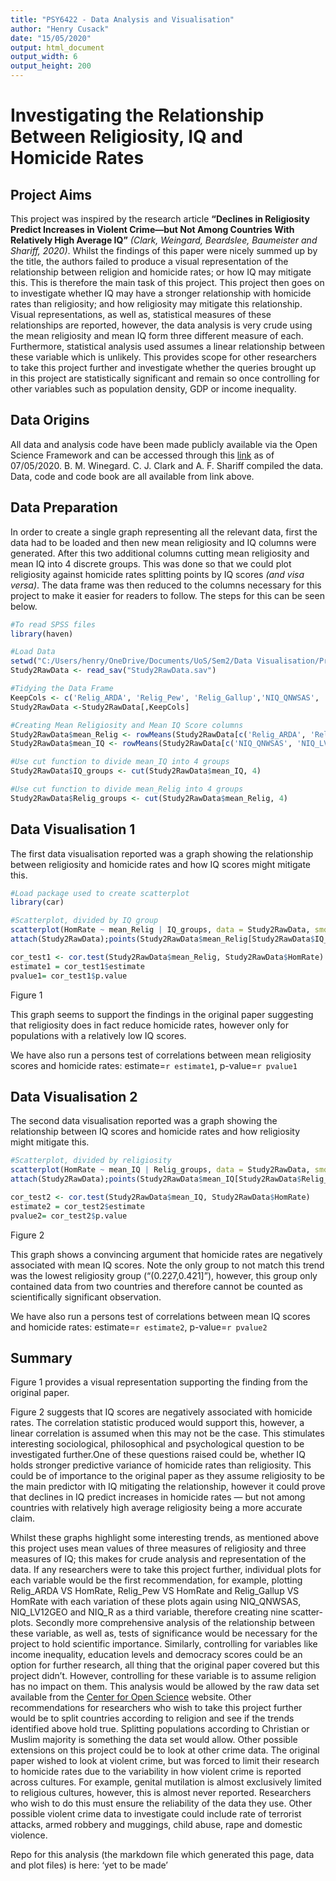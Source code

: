 ---
title: "PSY6422 - Data Analysis and Visualisation"
author: "Henry Cusack"
date: "15/05/2020"
output: html_document
output_width: 6 
output_height: 200
---
# Investigating the Relationship Between Religiosity, IQ and Homicide Rates

## Project Aims
This project was inspired by the research article **"Declines in Religiosity Predict Increases in Violent Crime—but Not Among Countries With Relatively High Average IQ"** *(Clark, Weingard, Beardslee, Baumeister and Shariff, 2020)*. Whilst the findings of this paper were nicely summed up by the title, the authors failed to produce a visual representation of the relationship between religion and homicide rates; or how IQ may mitigate this. This is therefore the main task of this project. This project then goes on to investigate whether IQ may have a stronger relationship with homicide rates than religiosity; and how religiosity may mitigate this relationship. Visual representations, as well as, statistical measures of these relationships are reported, however, the data analysis is very crude using the mean religiosity and mean IQ form three different measure of each. Furthermore, statistical analysis used assumes a linear relationship between these variable which is unlikely. This provides scope for other researchers to take this project further and investigate whether the queries brought up in this project are statistically significant and remain so once controlling for other variables such as population density, GDP or income inequality.

## Data Origins
All data and analysis code have been made publicly available via the Open Science Framework and can be accessed through this [link](https://osf.io/ecdrt/) as of 07/05/2020. B. M. Winegard. C. J. Clark and A. F. Shariff compiled the data. Data, code and code book are all available from link above.

## Data Preparation
In order to create a single graph representing all the relevant data, first the data had to be loaded and then new mean religiosity and IQ columns were generated. After this two additional columns cutting mean religiosity and mean IQ into 4 discrete groups. This was done so that we could plot religiosity against homicide rates splitting points by IQ scores *(and visa versa)*. The data frame was then reduced to the columns necessary for this project to make it easier for readers to follow. The steps for this can be seen below.

```{r}
#To read SPSS files
library(haven) 

#Load Data
setwd("C:/Users/henry/OneDrive/Documents/UoS/Sem2/Data Visualisation/Project data/data")
Study2RawData <- read_sav("Study2RawData.sav")

#Tidying the Data Frame
KeepCols <- c('Relig_ARDA', 'Relig_Pew', 'Relig_Gallup','NIQ_QNWSAS', 'NIQ_LV12GEO', 'NIQ_R', 'HomRate')
Study2RawData <-Study2RawData[,KeepCols]

#Creating Mean Religiosity and Mean IQ Score columns
Study2RawData$mean_Relig <- rowMeans(Study2RawData[c('Relig_ARDA', 'Relig_Pew', 'Relig_Gallup')], na.rm=FALSE) #Note the exclution of N.A. values
Study2RawData$mean_IQ <- rowMeans(Study2RawData[c('NIQ_QNWSAS', 'NIQ_LV12GEO', 'NIQ_R')], na.rm=FALSE)

#Use cut function to divide mean_IQ into 4 groups
Study2RawData$IQ_groups <- cut(Study2RawData$mean_IQ, 4)

#Use cut function to divide mean_Relig into 4 groups
Study2RawData$Relig_groups <- cut(Study2RawData$mean_Relig, 4)

```

## Data Visualisation 1

The first data visualisation reported was a graph showing the relationship between religiosity and homicide rates and how IQ scores might mitigate this. 

```{r fig1, fig.height = 9, fig.width = 6.5, fig.align = "center"}
#Load package used to create scatterplot
library(car) 

#Scatterplot, divided by IQ group
scatterplot(HomRate ~ mean_Relig | IQ_groups, data = Study2RawData, smooth=FALSE, legend = c(title="IQ Groups", coords="topleft"), grid=FALSE, frame=TRUE, xlab = 'Mean Religiosity', ylab = 'Homicide Rate', main = 'Religiosity VS Homicide rate Scatter-plot Divided by IQ Group', col.main="darkgray", cex.axis=0.6,)
attach(Study2RawData);points(Study2RawData$mean_Relig[Study2RawData$IQ_groups=='(57.1,69.4]'],Study2RawData$HomRate[Study2RawData$IQ_groups=='(57.1,69.4]'],pch=0, col='red')+points(Study2RawData$mean_Relig[Study2RawData$IQ_groups=='(69.4,81.6]'],Study2RawData$HomRate[Study2RawData$IQ_groups=='(69.4,81.6]'],pch=1, col='green4')+points(Study2RawData$mean_Relig[Study2RawData$IQ_groups=='(81.6,93.8]'],Study2RawData$HomRate[Study2RawData$IQ_groups=='(81.6,93.8]'],pch=2, col='blue')+points(Study2RawData$mean_Relig[Study2RawData$IQ_groups=='(93.8,106]'],Study2RawData$HomRate[Study2RawData$IQ_groups=='(93.8,106]'],pch=5, col='darkgoldenrod2');detach(Study2RawData)

cor_test1 <- cor.test(Study2RawData$mean_Relig, Study2RawData$HomRate)
estimate1 = cor_test1$estimate  
pvalue1= cor_test1$p.value

```
Figure 1

This graph seems to support the findings in the original paper suggesting that religiosity does in fact reduce homicide rates, however only for populations with a relatively low IQ scores.

We have also run a persons test of correlations between mean religiosity scores and homicide rates: estimate=`r estimate1`, p-value=`r pvalue1`

## Data Visualisation 2

The second data visualisation reported was a graph showing the relationship between IQ scores and homicide rates and how religiosity might mitigate this.

```{r fig2, fig.height = 9, fig.width = 6.5, fig.align = "center"}
#Scatterplot, divided by religiosity
scatterplot(HomRate ~ mean_IQ | Relig_groups, data = Study2RawData, smooth=FALSE, legend = c(title="Religiosity Groups", coords="topleft"),, grid = FALSE, frame = TRUE, xlab = 'Mean IQ', ylab = 'Homicide Rate', main = 'IQ scores VS Homicide rate Scatter-plot Divided by Religiosity', col.main="darkgray", cex.axis=0.6,)
attach(Study2RawData);points(Study2RawData$mean_IQ[Study2RawData$Relig_groups=='(0.227,0.421]'],Study2RawData$HomRate[Study2RawData$Relig_groups=='(0.227,0.421]'],pch=0, col='red')+points(Study2RawData$mean_IQ[Study2RawData$Relig_groups=='(0.421,0.614]'],Study2RawData$HomRate[Study2RawData$Relig_groups=='(0.421,0.614]'],pch=1, col='green4')+points(Study2RawData$mean_IQ[Study2RawData$Relig_groups=='(0.614,0.807]'],Study2RawData$HomRate[Study2RawData$Relig_groups=='(0.614,0.807]'],pch=2, col='blue')+points(Study2RawData$mean_IQ[Study2RawData$Relig_groups=='(0.807,1]'],Study2RawData$HomRate[Study2RawData$Relig_groups=='(0.807,1]'],pch=5, col='darkgoldenrod2');detach(Study2RawData)

cor_test2 <- cor.test(Study2RawData$mean_IQ, Study2RawData$HomRate)
estimate2 = cor_test2$estimate  
pvalue2= cor_test2$p.value

```
Figure 2

This graph shows a convincing argument that homicide rates are negatively associated with mean IQ scores. Note the only group to not match this trend was the lowest religiosity group ("(0.227,0.421]"), however, this group only contained data from two countries and therefore cannot be counted as scientifically significant observation.

We have also run a persons test of correlations between mean IQ scores and homicide rates: estimate=`r estimate2`, p-value=`r pvalue2`

## Summary
Figure 1 provides a visual representation supporting the finding from the original paper.

Figure 2 suggests that IQ scores are negatively associated with homicide rates. The correlation statistic produced would support this, however, a linear correlation is assumed when this may not be the case. This stimulates interesting sociological, philosophical and psychological question to be investigated further.One of these questions raised could be, whether IQ holds stronger predictive variance of homicide rates than religiosity. This could be of importance to the original paper as they assume religiosity to be the main predictor with IQ mitigating the relationship, however it could prove that declines in IQ predict increases in homicide rates — but not among countries with relatively high average religiosity being a more accurate claim.

Whilst these graphs highlight some interesting trends, as mentioned above this project uses mean values of three measures of religiosity and three measures of IQ; this makes for crude analysis and representation of the data. If any researchers were to take this project further, individual plots for each variable would be the first recommendation, for example, plotting Relig_ARDA VS HomRate, Relig_Pew VS HomRate and Relig_Gallup VS HomRate with each variation of these plots again using NIQ_QNWSAS, NIQ_LV12GEO and NIQ_R as a third variable, therefore creating nine scatter-plots. 
Secondly more comprehensive analysis of the relationship between these variable, as well as, tests of significance would be necessary for the project to hold scientific importance.
Similarly, controlling for variables like income inequality, education levels and democracy scores could be an option for further research, all thing that the original paper covered but this project didn't. However, controlling for these variable is to assume religion has no impact on them. This analysis would be allowed by the raw data set available from the [Center for Open Science](https://osf.io/ecdrt/) website.
Other recommendations for researchers who wish to take this project further would be to split countries according to religion and see if the trends identified above hold true. Splitting populations according to Christian or Muslim majority is something the data set would allow. 
Other possible extensions on this project could be to look at other crime data. The original paper wished to look at violent crime, but was forced to limit their research to homicide rates due to the variability in how violent crime is reported across cultures. For example, genital mutilation is almost exclusively limited to religious cultures, however, this is almost never reported. Researchers who wish to do this must ensure the reliability of the data they use. Other possible violent crime data to investigate could include rate of terrorist attacks, armed robbery and muggings, child abuse, rape and domestic violence. 

Repo for this analysis (the markdown file which generated this page, data and plot files) is here: 'yet to be made'